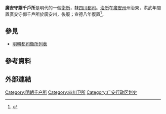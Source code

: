 '''廣安守禦千戶所'''是明代的一個[[衛所|衛所]]，隸[[四川都司|四川都司]]。[[治所|治所]]在[[广安州_(明朝)|廣安州]]州治東，洪武年間置廣安守御千戶所於廣安州，後廢；宣德八年復置<ref>{{Cite book|title=中國行政通史 明代卷}}</ref>。
==參見==
*[[明朝都司衛所列表|明朝都司衛所列表]]
==參考資料==
{{Reflist}}
==外部連結==
{{明朝行政區劃小作品}}
[[Category:明朝千户所|Category:明朝千户所]]
[[Category:四川卫所|Category:四川卫所]]
[[Category:广安行政区划史|Category:广安行政区划史]]